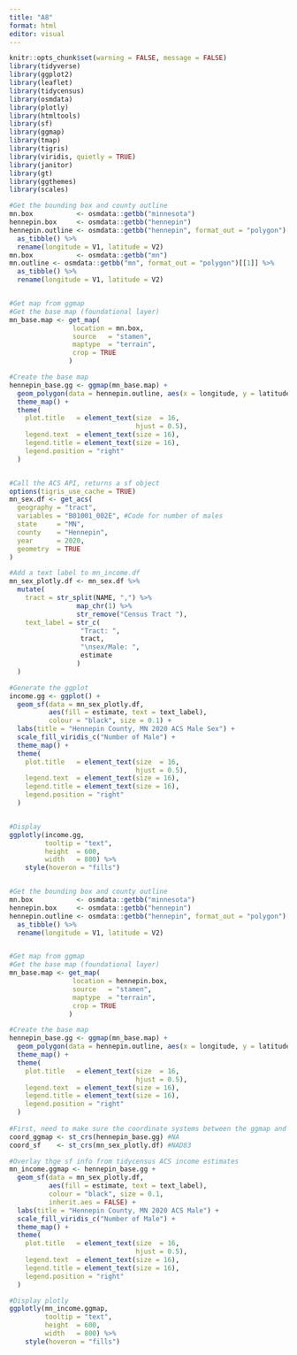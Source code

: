 ```yaml
---
title: "A8"
format: html
editor: visual
---
```


```r
knitr::opts_chunk$set(warning = FALSE, message = FALSE) 
library(tidyverse)
library(ggplot2)
library(leaflet)
library(tidycensus)
library(osmdata)
library(plotly)
library(htmltools)
library(sf)
library(ggmap)
library(tmap)
library(tigris)
library(viridis, quietly = TRUE)
library(janitor)
library(gt)
library(ggthemes)
library(scales)
```



```r
#Get the bounding box and county outline
mn.box           <- osmdata::getbb("minnesota")
hennepin.box     <- osmdata::getbb("hennepin")
hennepin.outline <- osmdata::getbb("hennepin", format_out = "polygon")[[1]] %>%
  as_tibble() %>%
  rename(longitude = V1, latitude = V2)
mn.box           <- osmdata::getbb("mn")
mn.outline <- osmdata::getbb("mn", format_out = "polygon")[[1]] %>%
  as_tibble() %>%
  rename(longitude = V1, latitude = V2)


#Get map from ggmap
#Get the base map (foundational layer)
mn_base.map <- get_map(
                location = mn.box,
                source   = "stamen",
                maptype  = "terrain",
                crop = TRUE
               )

#Create the base map
hennepin_base.gg <- ggmap(mn_base.map) +
  geom_polygon(data = hennepin.outline, aes(x = longitude, y = latitude), colour = "black", size = 1.6, alpha = 0.1) +
  theme_map() +
  theme(
    plot.title   = element_text(size  = 16,
                                hjust = 0.5),
    legend.text  = element_text(size = 16),
    legend.title = element_text(size = 16),
    legend.position = "right"
  )


#Call the ACS API, returns a sf object
options(tigris_use_cache = TRUE)
mn_sex.df <- get_acs(
  geography = "tract",
  variables = "B01001_002E", #Code for number of males
  state     = "MN",
  county    = "Hennepin",
  year      = 2020,
  geometry  = TRUE
) 

#Add a text label to mn_income.df
mn_sex_plotly.df <- mn_sex.df %>%
  mutate(
    tract = str_split(NAME, ",") %>%
                 map_chr(1) %>%
                 str_remove("Census Tract "),
    text_label = str_c(
                  "Tract: ",
                  tract,
                  "\nsex/Male: ",
                  estimate
                 )
  )

#Generate the ggplot
income.gg <- ggplot() + 
  geom_sf(data = mn_sex_plotly.df, 
          aes(fill = estimate, text = text_label),
          colour = "black", size = 0.1) + 
  labs(title = "Hennepin County, MN 2020 ACS Male Sex") + 
  scale_fill_viridis_c("Number of Male") +
  theme_map() +
  theme(
    plot.title   = element_text(size  = 16,
                                hjust = 0.5),
    legend.text  = element_text(size = 16),
    legend.title = element_text(size = 16),
    legend.position = "right"
  )


#Display
ggplotly(income.gg,
         tooltip = "text",
         height  = 600,
         width   = 800) %>%
    style(hoveron = "fills")


#Get the bounding box and county outline
mn.box           <- osmdata::getbb("minnesota")
hennepin.box     <- osmdata::getbb("hennepin")
hennepin.outline <- osmdata::getbb("hennepin", format_out = "polygon")[[1]] %>%
  as_tibble() %>%
  rename(longitude = V1, latitude = V2)


#Get map from ggmap
#Get the base map (foundational layer)
mn_base.map <- get_map(
                location = hennepin.box,
                source   = "stamen",
                maptype  = "terrain",
                crop = TRUE
               )

#Create the base map
hennepin_base.gg <- ggmap(mn_base.map) +
  geom_polygon(data = hennepin.outline, aes(x = longitude, y = latitude), colour = "black", size = 1.6, alpha = 0.1) +
  theme_map() +
  theme(
    plot.title   = element_text(size  = 16,
                                hjust = 0.5),
    legend.text  = element_text(size = 16),
    legend.title = element_text(size = 16),
    legend.position = "right"
  )
    
#First, need to make sure the coordinate systems between the ggmap and geom_sf match
coord_ggmap <- st_crs(hennepin_base.gg) #NA
coord_sf    <- st_crs(mn_sex_plotly.df) #NAD83

#Overlay thge sf info from tidycensus ACS income estimates
mn_income.ggmap <- hennepin_base.gg +  
  geom_sf(data = mn_sex_plotly.df, 
          aes(fill = estimate, text = text_label),
          colour = "black", size = 0.1,
          inherit.aes = FALSE) + 
  labs(title = "Hennepin County, MN 2020 ACS Male") + 
  scale_fill_viridis_c("Number of Male") +
  theme_map() +
  theme(
    plot.title   = element_text(size  = 16,
                                hjust = 0.5),
    legend.text  = element_text(size = 16),
    legend.title = element_text(size = 16),
    legend.position = "right"
  )

#Display plotly
ggplotly(mn_income.ggmap,
         tooltip = "text",
         height  = 600,
         width   = 800) %>%
    style(hoveron = "fills")

```
